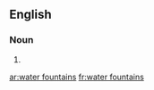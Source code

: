 ==English==

===Noun===
{{head|en|noun plural form|head=[[water]] [[fountain]]s}}

# {{plural of|water fountain|lang=en}}

[[ar:water fountains]]
[[fr:water fountains]]